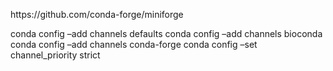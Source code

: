 https://github.com/conda-forge/miniforge

conda config --add channels defaults
conda config --add channels bioconda
conda config --add channels conda-forge
conda config --set channel_priority strict